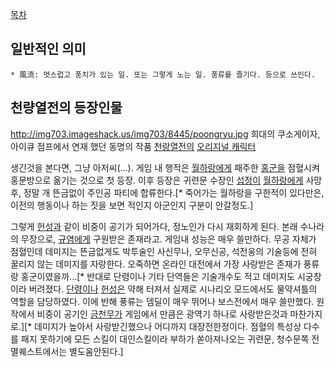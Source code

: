 [[목차]]

== 일반적인 의미 ==
 * 風流: 멋스럽고 풍치가 있는 일. 또는 그렇게 노는 일. 풍류를 즐기다. 등으로 쓰인다.
== 천량열전의 등장인물 ==
http://img703.imageshack.us/img703/8445/poongryu.jpg
희대의 쿠소게이자, 아이큐 점프에서 연재 했던 동명의 작품 [[천랑열전]]의 [[오리지널 캐릭터]]

생긴것을 본다면, 그냥 아저씨(...). 게임 내 행적은 [[월하랑]]에게 패주한 [[홍군]]을 점혈시켜 홍문방으로 옮기는 것으로 첫 등장. 이후 등장은 귀련문 수장인 [[섭정]]이 [[월하랑]]에게 사망후, 정말 개 뜬금없이 주인공 파티에 합류한다.[* 죽어가는 월하랑을 구한적이 있다만은, 이전의 행동이나 하는 짓을 보면 적인지 아군인지 구분이 안갈정도.]

그렇게 [[헌성]]과 같이 비중이 공기가 되어가다, 정노인가 다시 재회하게 된다. 본래 수나라의 무장으로, [[규염]]에게 구원받은 존재라고.
게임내 성능은 매우 쓸만하다. 무공 자체가 점혈인데 데미지는 뜬금없게도 박투술인 사신무나, 오무신공, 석전웅의 기술등에 전혀 꿀리지 않는 데미지를 자랑한다. 오죽하면 온라인 대전에서 가장 사랑받은 존재가 풍류랑 홍군이였을까...[* 반대로 단령이나 기타 단역들은 기술개수도 적고 데미지도 시궁창이라 버려졌다. [[단령]]이나 [[헌성]]은 약해 터져서 실제로 시나리오 모드에서도 물약셔틀의 역할을 담당하였다. 이에 반해 풍류는 뎀딜이 매우 뛰어나 보스전에서 매우 쓸만했다. 원작에서 비중이 공기인 [[금천무]]가 게임에서 만큼은 광역기 하나로 사랑받은것과 마찬가지로.][* 데미지가 높아서 사랑받긴했으나 어디까지 대장전한정이다. 점혈의 특성상 다수를 패지 못하기에 모든 스킬이 대인스킬이라 부하가 쏟아져나오는 귀련문, 청수문쪽 전멸퀘스트에서는 별도움안된다.]
